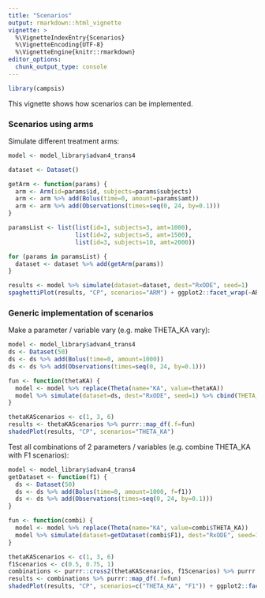 ```yaml
---
title: "Scenarios"
output: rmarkdown::html_vignette
vignette: >
  %\VignetteIndexEntry{Scenarios}
  %\VignetteEncoding{UTF-8}
  %\VignetteEngine{knitr::rmarkdown}
editor_options: 
  chunk_output_type: console
---
```


```r
library(campsis)
```

This vignette shows how scenarios can be implemented.

### Scenarios using arms

Simulate different treatment arms:

```r
model <- model_library$advan4_trans4

dataset <- Dataset()

getArm <- function(params) {
  arm <- Arm(id=params$id, subjects=params$subjects)
  arm <- arm %>% add(Bolus(time=0, amount=params$amt))
  arm <- arm %>% add(Observations(times=seq(0, 24, by=0.1))) 
}

paramsList <- list(list(id=1, subjects=3, amt=1000),
                   list(id=2, subjects=5, amt=1500),
                   list(id=3, subjects=10, amt=2000))

for (params in paramsList) {
  dataset <- dataset %>% add(getArm(params))
}

results <- model %>% simulate(dataset=dataset, dest="RxODE", seed=1)
spaghettiPlot(results, "CP", scenarios="ARM") + ggplot2::facet_wrap(~ARM)
```

### Generic implementation of scenarios

Make a parameter / variable vary (e.g. make THETA_KA vary):

```r
model <- model_library$advan4_trans4
ds <- Dataset(50)
ds <- ds %>% add(Bolus(time=0, amount=1000))
ds <- ds %>% add(Observations(times=seq(0, 24, by=0.1))) 

fun <- function(thetaKA) {
  model <- model %>% replace(Theta(name="KA", value=thetaKA))
  model %>% simulate(dataset=ds, dest="RxODE", seed=1) %>% cbind(THETA_KA=thetaKA)
}

thetaKAScenarios <- c(1, 3, 6)
results <- thetaKAScenarios %>% purrr::map_df(.f=fun)
shadedPlot(results, "CP", scenarios="THETA_KA")
```

Test all combinations of 2 parameters / variables (e.g. combine THETA_KA with F1 scenarios):

```r
model <- model_library$advan4_trans4
getDataset <- function(f1) {
  ds <- Dataset(50)
  ds <- ds %>% add(Bolus(time=0, amount=1000, f=f1))
  ds <- ds %>% add(Observations(times=seq(0, 24, by=0.1)))
}

fun <- function(combi) {
  model <- model %>% replace(Theta(name="KA", value=combi$THETA_KA))
  model %>% simulate(dataset=getDataset(combi$F1), dest="RxODE", seed=1) %>% cbind(THETA_KA=combi$THETA_KA, F1=combi$F1)
}

thetaKAScenarios <- c(1, 3, 6)
f1Scenarios <- c(0.5, 0.75, 1)
combinations <- purrr::cross2(thetaKAScenarios, f1Scenarios) %>% purrr::map(setNames, c("THETA_KA", "F1"))
results <- combinations %>% purrr::map_df(.f=fun)
shadedPlot(results, "CP", scenarios=c("THETA_KA", "F1")) + ggplot2::facet_grid(THETA_KA~F1)
```
